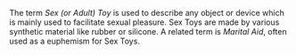 The term ''Sex (or Adult) Toy'' is used to describe any object or device which is mainly used to facilitate sexual pleasure. Sex Toys are made by various synthetic material like rubber or silicone. A related term is ''Marital Aid'', often used as a euphemism for Sex Toys. 

{{rfc}}
